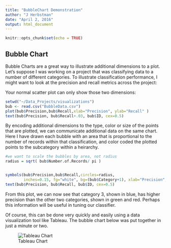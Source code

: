 ```yaml
---
title: "BubbleChart Demonstration"
author: "J Herbstman"
date: "April 2, 2016"
output: html_document
---
```


```r
knitr::opts_chunk$set(echo = TRUE)
```

## Bubble Chart

Bubble Charts are a great way to illustrate additional dimensions to a plot. Let's suppose I was working on a project that was classifying data to a number of different categories. To illustrate classification performance, I might want to look at the precision and recall metrics across the project:

Your normal scatter plot can only show those two dimensions:

```r
setwd("~/Data_Projects/visualizations")
bub <- read.csv("BubbleData.csv")
plot(bub$Precision,bub$Recall,xlab="Precision", ylab="Recall" )
text(bub$Precision, bub$Recall+.03, bub$ID, cex=0.5)
```

By encoding additional dimensions to the type, color or size of the points that are plotted, we can communicate additional data on the same chart. Here I have drawn each bubble with an area that is proportional to the number of records within that classification, and color coded the plotted points to the subcategory within a heirarchy.

```r
#we want to scale the bubbles by area, not radius
radius = sqrt( bub$Number.of.Records/ pi )


symbols(bub$Precision,bub$Recall,circles=radius,
        inches=0.15, fg="white", bg=(bub$Category+1), xlab="Precision", ylab="Recall")
text(bub$Precision, bub$Recall, bub$ID, cex=0.5)
```

From this plot, we can now see that category 3, shown in blue, has higher precision than the other two categories, shown in green and red. Perhaps this information will be useful in tuning our classifier.

Of course, this can be done very quickly and easily using a data visualization tool like Tableau. The bubble chart below was put together in just a minute or two.


![Tableau Chart](Tabchart.png)
